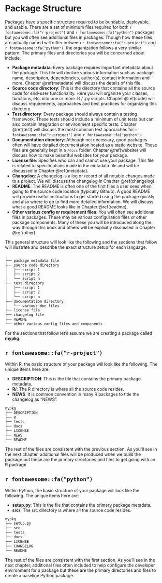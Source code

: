 # Package Structure {#structure}

Packages have a specific structure required to be bundable, deployable, and usable. There are a set of minimum files required for both `r fontawesome::fa("r-project")` and `r fontawesome::fa("python")` packages but you will often see additional files in packages. Though how these files are actually named will differ between `r fontawesome::fa("r-project")` and `r fontawesome::fa("python")`, the organization follows a very similar pattern. The primary files and directories you will be concerned about include:

* __Package metadata__: Every package requires important metadata about the package. This file will declare various information such as package name, description, dependencies, author(s), contact information and more. Chapter \@ref(metadata) will discuss the details of this file.
* __Source code directory__: This is the directory that contains all the source code for end-user functionality. Here you will organize your classes, functions, etc. into one or more .R / .py scripts. Chapter \@ref(code) will discuss requirements, approaches and best practices for organizing this directory.
* __Test directory__: Every package should always contain a testing framework. These tests should include a minimum of unit tests but can also contain integration or environment specific tests. Chapter \@ref(test) will discuss the most common test approaches for `r fontawesome::fa("r-project")` and `r fontawesome::fa("python")`.
* __Documentation directory__: Although not necessary, good packages often will have detailed documentation hosted as a static website. These files are generally kept in a `/docs` folder. Chapter \@ref(website) will discuss how to make beautiful websites for your package.
* __License file__: Specifies who can and cannot use your package. This file is related to specifications made in the metadata file and will be discussed in Chapter \@ref(metadata).
* __Changelog__: A changelog is a log or record of all notable changes made to a project. We will discuss the changelog in Chapter \@ref(changelog).
* __README__: The README is often one of the first files a user sees when going to the source code location (typically Github). A good README will provide useful instructions to get started using the package quickly and also where to go to find more detailed information. We will discuss what a good README looks like in Chapter \@ref(readme).
* __Other various config or requirement files__: You will often see additional files in packages. These may be various configuration files or other package components. Many of these you will be introduced along the way through this book and others will be explicitly discussed in Chapter \@ref(other).

This general structure will look like the following and the sections that follow will illustrate and describe the exact structure setup for each language.

```sh
.
├── package metadata file
├── source code directory
│   ├── script 1
│   ├── script 2
│   └── script n
├── test directory
│   ├── script 1
│   ├── script 2
│   └── script n
├── documentation directory
│   └── various doc files
├── license file
├── changelog file
├── README
└── other various config files and components
```

For the sections that follow let's assume we are creating a package called __mypkg__.

## `r fontawesome::fa("r-project")`

Within R, the basic structure of your package will look like the following. The unique items here are:

- __DESCRIPTION__: This is the file that contains the primary package metadata.
- __R/__: The R directory is where all the source code resides.
- __NEWS__: It is common convention in many R packages to title the changelog as "NEWS".

```sh
mypkg
├── DESCRIPTION
├── R
├── tests
├── docs
├── LICENSE
├── NEWS
└── README
```

The rest of the files are consistent with the previous section. As you'll see in the next chapter, additional files will be produced when we build the package but these are the primary directories and files to get going with an R package.

## `r fontawesome::fa("python")`

Within Python, the basic structure of your package will look like the following. The unique items here are:

- __setup.py__: This is the file that contains the primary package metadata.
- __src/__: The src directory is where all the source code resides.

```sh
mypkg
├── setup.py
├── src
├── tests
├── docs
├── LICENSE
├── CHANGELOG
└── README
```

The rest of the files are consistent with the first section. As you'll see in the next chapter, additional files often included to help configure the developer environment for a package but these are the primary directories and files to create a baseline Python package.
